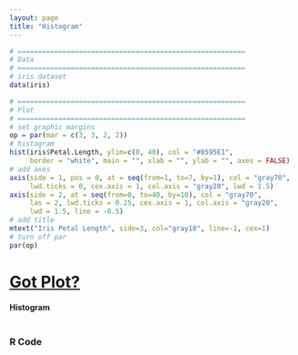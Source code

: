 ```yaml
---
layout: page
title: "Histogram"
---
```



```r
# ========================================================
# Data
# ========================================================
# iris dataset
data(iris)
```

```r
# ========================================================
# Plot
# ========================================================
# set graphic margins
op = par(mar = c(3, 3, 2, 2))
# histogram
hist(iris$Petal.Length, ylim=c(0, 40), col = "#8595E1", 
     border = "white", main = "", xlab = "", ylab = "", axes = FALSE)
# add axes
axis(side = 1, pos = 0, at = seq(from=1, to=7, by=1), col = "gray70", 
     lwd.ticks = 0, cex.axis = 1, col.axis = "gray20", lwd = 1.5)
axis(side = 2, at = seq(from=0, to=40, by=10), col = "gray70", 
     las = 2, lwd.ticks = 0.25, cex.axis = 1, col.axis = "gray20", 
     lwd = 1.5, line = -0.5)
# add title
mtext("Iris Petal Length", side=3, col="gray10", line=-1, cex=1)
# turn off par
par(op)
```


# [Got Plot?](/work/gotplot)

#### Histogram

```r
```


### R Code

```r
```

```r
```

